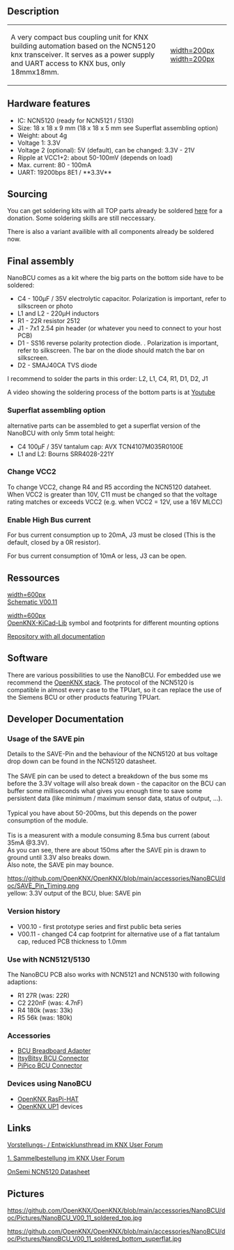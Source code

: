 == Description ==

{|
|-
| A very compact bus coupling unit for KNX building automation based on the NCN5120 knx transceiver. It serves as a power supply and UART access to KNX bus, only 18mmx18mm.
| [[https://github.com/OpenKNX/OpenKNX/blob/main/accessories/NanoBCU/doc/Pictures/NanoBCU_V00_10_soldered_top%20-%20Small.jpg|width=200px]] [[https://github.com/OpenKNX/OpenKNX/blob/main/accessories/NanoBCU/doc/Pictures/NanoBCU_superflat_V00_11_soldered_bot.jpg|width=200px]]
|}

== Hardware features ==
* IC: NCN5120 (ready for NCN5121 / 5130)
* Size: 18 x 18 x 9 mm (18 x 18 x 5 mm  see Superflat assembling option)
* Weight: about 4g
* Voltage 1: 3.3V
* Voltage 2 (optional): 5V (default), can be changed: 3.3V - 21V
* Ripple at VCC1+2: about 50-100mV (depends on load)
* Max. current: 80 - 100mA
* UART: 19200bps 8E1 / **3.3V**


== Sourcing ==
You can get soldering kits with all TOP parts already be soldered [http://shop.sirsydom.de here] for a donation. Some soldering skills are still  neccessary.

There is also a variant availible with all components already be soldered now.

== Final assembly ==

NanoBCU comes as a kit where the big parts on the bottom side have to be soldered:
* C4 - 100µF / 35V electrolytic capacitor. Polarization is important, refer to silkscreen or photo
* L1 and L2 - 220µH inductors
* R1 - 22R resistor 2512
* J1 - 7x1 2.54 pin header (or whatever you need to connect to your host PCB)
* D1 - SS16 reverse polarity protection diode. . Polarization is important, refer to silkscreen. The bar on the diode should match the bar on silkscreen.
* D2 - SMAJ40CA TVS diode

I recommend to solder the parts in this order: L2, L1, C4, R1, D1, D2, J1

A video showing the soldering process of the bottom parts is at [https://www.youtube.com/watch?v=7OlGxEtVLzo Youtube]

=== Superflat assembling option ===

alternative parts can be assembled to get a superflat version of the NanoBCU with only 5mm total height:
* C4 100µF / 35V tantalum cap: AVX TCN4107M035R0100E
* L1 and L2: Bourns SRR4028-221Y

=== Change VCC2 ===

To change VCC2, change R4 and R5 according the NCN5120 dataheet. When VCC2 is greater than 10V, C11 must be changed so that the voltage rating matches or exceeds VCC2 (e.g. when VCC2 = 12V, use a 16V MLCC)

=== Enable High Bus current ===
For bus current consumption up to 20mA, J3 must be closed (This is the default, closed by a 0R resistor).

For bus current consumption of 10mA or less, J3 can be open.

== Ressources ==
[[https://github.com/OpenKNX/OpenKNX/blob/main/accessories/NanoBCU/doc/NanoBCU_Schematic_V00.11.png|width=600px]]<br>
[https://github.com/OpenKNX/OpenKNX/blob/main/accessories/NanoBCU/doc/NanoBCU_Schematic_V00.11.pdf Schematic V00.11]

[[https://github.com/OpenKNX/OpenKNX/blob/main/accessories/NanoBCU/doc/Footprint_3D_Teaser.png|width=600px]]<br>
[[OpenKNX-KiCad-Lib]] symbol and footprints for different mounting options

[https://github.com/OpenKNX/OpenKNX/tree/main/accessories/NanoBCU Repository with all documentation]

== Software ==
There are various possibilities to use the NanoBCU.  
For embedded use we recommend the [https://github.com/thelsing/knx OpenKNX stack].  
The protocol of the NCN5120 is compatible in almost every case to the TPUart, so it can replace the use of the Siemens BCU or other products featuring TPUart.


== Developer Documentation ==

=== Usage of the SAVE pin ===

Details to the SAVE-Pin and the behaviour of the NCN5120 at bus voltage drop down can be found in the NCN5120 datasheet.<br><br>
The SAVE pin can be used to detect a breakdown of the bus some ms before the 3.3V voltage will also break down - the capacitor on the BCU can buffer some milliseconds what gives you enough time to save some persistent data (like minimum / maximum sensor data, status of output, ...).<br><br>
Typical you have about 50-200ms, but this depends on the power consumption of the module.<br><br>
Tis is a measurent with a module consuming 8.5ma bus current (about 35mA @3.3V).<br>
As you can see, there are about 150ms after the SAVE pin is drawn to ground until 3.3V also breaks down.<br>
Also note, the SAVE pin may bounce.

[[https://github.com/OpenKNX/OpenKNX/blob/main/accessories/NanoBCU/doc/SAVE_Pin_Timing.png]]<br>
yellow: 3.3V output of the BCU, blue: SAVE pin

=== Version history ===

* V00.10 - first prototype series and first public beta series
* V00.11 - changed C4 cap footprint for alternative use of a flat tantalum cap, reduced PCB thickness to 1.0mm

=== Use with NCN5121/5130 ===

The NanoBCU PCB also works with NCN5121 and NCN5130 with following adaptions:
* R1 27R (was: 22R)
* C2 220nF (was: 4.7nF)
* R4 180k (was: 33k)
* R5 56k (was: 180k)

=== Accessories ===

* [[BCU Breadboard Adapter]]
* [[ItsyBitsy BCU Connector]]
* [[PiPico BCU Connector]]

=== Devices using NanoBCU ===

* [[OpenKNX RasPi-HAT]]
* [[OpenKNX UP1]] devices

== Links ==

[https://knx-user-forum.de/forum/projektforen/konnekting/1603350-nanobcu-ncn5120-weiterentwicklung-der-microbcu2 Vorstellungs- / Entwicklunsthread im KNX User Forum]

[https://knx-user-forum.de/forum/projektforen/konnekting/1575881-sammelbestellung-microbcu2-knx-transceiver-für-ardunio-raspberry-co 1. Sammelbestellung im KNX User Forum]

[https://www.google.de/url?sa=t&rct=j&q=&esrc=s&source=web&cd=&cad=rja&uact=8&ved=2ahUKEwjZ_46X2aftAhUxvlkKHbOJCF4QFjAAegQIBBAC&url=https%3A%2F%2Fwww.onsemi.com%2Fpub%2FCollateral%2FNCN5120-D.PDF&usg=AOvVaw0KUimWgup68HXisop9pYTW OnSemi NCN5120 Datasheet]

== Pictures ==
[[https://github.com/OpenKNX/OpenKNX/blob/main/accessories/NanoBCU/doc/Pictures/NanoBCU_V00_11_soldered_top.jpg]]

[[https://github.com/OpenKNX/OpenKNX/blob/main/accessories/NanoBCU/doc/Pictures/NanoBCU_V00_11_soldered_bottom_superflat.jpg]]